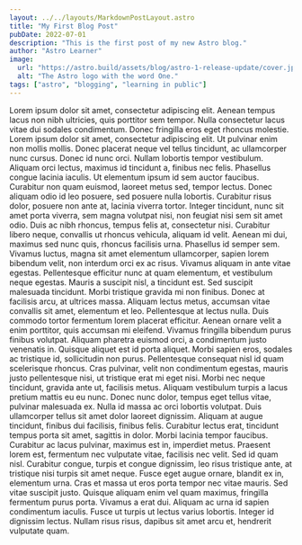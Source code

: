 ```yaml
---
layout: ../../layouts/MarkdownPostLayout.astro
title: "My First Blog Post"
pubDate: 2022-07-01
description: "This is the first post of my new Astro blog."
author: "Astro Learner"
image:
  url: "https://astro.build/assets/blog/astro-1-release-update/cover.jpeg"
  alt: "The Astro logo with the word One."
tags: ["astro", "blogging", "learning in public"]
---
```


Lorem ipsum dolor sit amet, consectetur adipiscing elit. Aenean tempus lacus
non nibh ultricies, quis porttitor sem tempor. Nulla consectetur lacus vitae
dui sodales condimentum. Donec fringilla eros eget rhoncus molestie. Lorem
ipsum dolor sit amet, consectetur adipiscing elit. Ut pulvinar enim non mollis
mollis. Donec placerat neque vel tellus tincidunt, ac ullamcorper nunc cursus.
Donec id nunc orci. Nullam lobortis tempor vestibulum. Aliquam orci lectus,
maximus id tincidunt a, finibus nec felis. Phasellus congue lacinia iaculis.
Ut elementum ipsum id sem auctor faucibus. Curabitur non quam euismod, laoreet
metus sed, tempor lectus. Donec aliquam odio id leo posuere, sed posuere nulla
lobortis. Curabitur risus dolor, posuere non ante at, lacinia viverra tortor.
Integer tincidunt, nunc sit amet porta viverra, sem magna volutpat nisi, non
feugiat nisi sem sit amet odio. Duis ac nibh rhoncus, tempus felis at,
consectetur nisi. Curabitur libero neque, convallis ut rhoncus vehicula,
aliquam id velit. Aenean mi dui, maximus sed nunc quis, rhoncus facilisis
urna. Phasellus id semper sem. Vivamus luctus, magna sit amet elementum
ullamcorper, sapien lorem bibendum velit, non interdum orci ex ac risus.
Vivamus aliquam in ante vitae egestas. Pellentesque efficitur nunc at quam
elementum, et vestibulum neque egestas. Mauris a suscipit nisl, a tincidunt
est. Sed suscipit malesuada tincidunt. Morbi tristique gravida mi non finibus.
Donec at facilisis arcu, at ultrices massa. Aliquam lectus metus, accumsan
vitae convallis sit amet, elementum et leo. Pellentesque at lectus nulla. Duis
commodo tortor fermentum lorem placerat efficitur. Aenean ornare velit a enim
porttitor, quis accumsan mi eleifend. Vivamus fringilla bibendum purus finibus
volutpat. Aliquam pharetra euismod orci, a condimentum justo venenatis in.
Quisque aliquet est id porta aliquet. Morbi sapien eros, sodales ac tristique
id, sollicitudin non purus. Pellentesque consequat nisl id quam scelerisque
rhoncus. Cras pulvinar, velit non condimentum egestas, mauris justo
pellentesque nisi, ut tristique erat mi eget nisi. Morbi nec neque tincidunt,
gravida ante ut, facilisis metus. Aliquam vestibulum turpis a lacus pretium
mattis eu eu nunc. Donec nunc dolor, tempus eget tellus vitae, pulvinar
malesuada ex. Nulla id massa ac orci lobortis volutpat. Duis ullamcorper
tellus sit amet dolor laoreet dignissim. Aliquam at augue tincidunt, finibus
dui facilisis, finibus felis. Curabitur lectus erat, tincidunt tempus porta
sit amet, sagittis in dolor. Morbi lacinia tempor faucibus. Curabitur ac lacus
pulvinar, maximus est in, imperdiet metus. Praesent lorem est, fermentum nec
vulputate vitae, facilisis nec velit. Sed id quam nisl. Curabitur congue,
turpis et congue dignissim, leo risus tristique ante, at tristique nisi turpis
sit amet neque. Fusce eget augue ornare, blandit ex in, elementum urna. Cras
et massa ut eros porta tempor nec vitae mauris. Sed vitae suscipit justo.
Quisque aliquam enim vel quam maximus, fringilla fermentum purus porta.
Vivamus a erat dui. Aliquam ac urna id sapien condimentum iaculis. Fusce ut
turpis ut lectus varius lobortis. Integer id dignissim lectus. Nullam risus
risus, dapibus sit amet arcu et, hendrerit vulputate quam.
